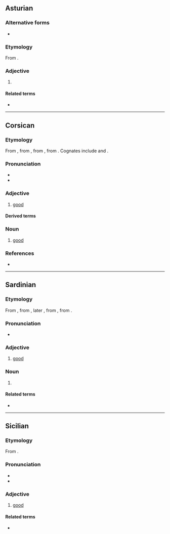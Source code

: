 ==Asturian==

===Alternative forms===
* {{l|ast|buenu}}

===Etymology===
From {{der|ast|la|bonus}}.

===Adjective===
{{ast-adj|bon}}

# {{l|en|good}} {{gloss|acting in the interest of good; ethical good intentions}}

====Related terms====
* {{l|ast|bondá}}

----

==Corsican==

===Etymology===
From {{inh|co|la|bonus}}, from {{inh|co|itc-ola|-}} {{m|la|duonus}}, from {{inh|co|itc-pro|*dwe-nos}}, from {{der|co|ine-pro|*dew-}}. Cognates include {{cog|it|buono}} and {{cog|fr|bon}}.

===Pronunciation===
* {{IPA|co|/ˈbɔnu/}}
* {{hyph|co|bo|nu}}

===Adjective===
{{co-adj|bon|a|e|i}}

# [[good]]

====Derived terms====
{{col4|co
|bonghjornu}}

===Noun===
{{co-noun|bon|m|u|pl=-}}

# [[good]]

===References===
* {{R:INFCOR}}

----

==Sardinian==

===Etymology===
From {{inh|sc|la|bonus}}, from {{inh|sc|itc-ola|duenos}}, later {{m|itc-ola|duonus}}, from {{inh|sc|itc-pro|*dwenos}}, from {{der|sc|ine-pro|*dew-||to show favor, revere}}.

===Pronunciation===
* {{IPA|sc|/bonu/}}

===Adjective===
{{sc-adj|bon|u}}

# [[good]]

===Noun===
{{sc-noun|m|~}}

# {{l|en|goodness}}

====Related terms====
* {{l|sc|bene}}

----

==Sicilian==

===Etymology===
From {{inh|scn|la|bonus}}.

===Pronunciation===
* {{IPA|scn|/ˈbɔ.nu/}}
* {{hyphenation|scn|bò|nu}}

===Adjective===
{{scn-adj|bon|u|a|i}}

# [[good]]

====Related terms====
* {{l|scn|beni}}